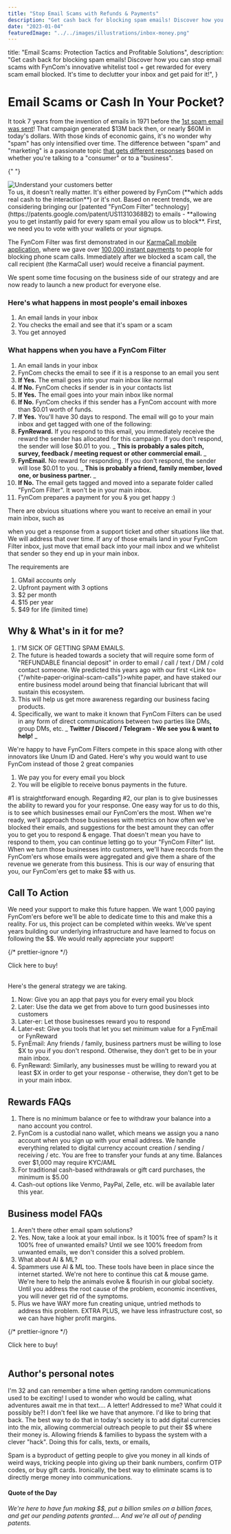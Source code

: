 ```yaml
---
title: "Stop Email Scams with Refunds & Payments"
description: "Get cash back for blocking spam emails! Discover how you can turn the tide on email spam with FynCom's innovative filter technology and tap into instant rewards for every scam email blocked. It's time to declutter your inbox and get paid for it!"
date: "2023-01-04"
featuredImage: "../../images/illustrations/inbox-money.png"
---
```



  title: "Email Scams: Protection Tactics and Profitable Solutions",
  description:
    "Get cash back for blocking spam emails! Discover how you can stop email scams with FynCom's innovative whitelist tool + get rewarded for every scam email blocked. It's time to declutter your inbox and get paid for it!",
}

<Wrapper seo={meta}>

# Email Scams or Cash In Your Pocket?

It took 7 years from the invention of emails in 1971 before the [1st spam email was sent](https://www.weforum.org/agenda/2018/05/its-40-years-since-the-first-spam-email-was-sent-here-are-6-things-you-didnt/)! That campaign generated $13M back then, or nearly $60M in today's dollars. With those kinds of economic gains, it's no wonder why "spam" has only intensified over time. The difference between "spam" and "marketing" is a passionate topic [that gets different responses](https://www.computerworld.com/article/2539767/unsung-innovators--gary-thuerk--the-father-of-spam.html) based on whether you're talking to a "consumer" or to a "business".

{" "}

<div className="use-case-section">
  <div className="use-case-image">
    <img src={inboxMoney} alt="Understand your customers better" />
  </div>
  <div className="use-case-description">
    To us, it doesn't really matter. It's either powered by FynCom (**which adds
    real cash to the interaction**) or it's not. Based on recent trends, we are
    considering bringing our [patented "FynCom Filter"
    technology](https://patents.google.com/patent/US11310368B2) to emails -
    **allowing you to get instantly paid for every spam email you allow us to
    block**. First, we need you to vote with your wallets or your signups.
  </div>
</div>

The FynCom Filter was first demonstrated in our [KarmaCall mobile application](https://karmacall.com/), where we gave over [100,000 instant payments](https://www.nanolooker.com/account/nano_3rcpayu3g39njpq3mkizuepfr5rh1nwuz4xypwsmubkoiww88wubff8d719t) to people for blocking phone scam calls. Immediately after we blocked a scam call, the call recipient (the KarmaCall user) would receive a financial payment.

We spent some time focusing on the business side of our strategy and are now ready to launch a new product for everyone else.

### **Here's what happens in most people's email inboxes**

1. An email lands in your inbox
2. You checks the email and see that it's spam or a scam
3. You get annoyed

### **What happens when you have a FynCom Filter**

1. An email lands in your inbox
2. FynCom checks the email to see if it is a response to an email you sent
3. **If Yes.** The email goes into your main inbox like normal
4. **If No.** FynCom checks if sender is in your contacts list
5. **If Yes.** The email goes into your main inbox like normal
6. **If No.** FynCom checks if this sender has a FynCom account with more than $0.01 worth of funds.
7. **If Yes.** You'll have 30 days to respond. The email will go to your main inbox and get tagged with one of the following:
8. **FynReward.** If you respond to this email, you immediately receive the reward the sender has allocated for this campaign. If you don't respond, the sender will lose $0.01 to you. _ **This is probably a sales pitch, survey, feedback / meeting request or other commercial email.** _
9. **FynEmail.** No reward for responding. If you don't respond, the sender will lose $0.01 to you. _ **This is probably a friend, family member, loved one, or business partner.** _
10. **If No.** The email gets tagged and moved into a separate folder called "FynCom Filter". It won't be in your main inbox.
11. FynCom prepares a payment for you & you get happy :)

There are obvious situations where you want to receive an email in your main inbox, such as

when you get a response from a support ticket and other situations like that. We will address that over time. If any of those emails land in your FynCom Filter inbox, just move that email back into your mail inbox and we whitelist that sender so they end up in your main inbox.

The requirements are

1. GMail accounts only
2. Upfront payment with 3 options
3. $2 per month
4. $15 per year
5. $49 for life (limited time)

## **Why & What's in it for me?**

1. I'M SICK OF GETTING SPAM EMAILS.
2. The future is headed towards a society that will require some form of "REFUNDABLE financial deposit" in order to email / call / text / DM / cold contact someone. We predicted this years ago with our first <Link to={"/white-paper-original-scam-calls"}>white paper</Link>, and have staked our entire business model around being that financial lubricant that will sustain this ecosystem.
3. This will help us get more awareness regarding our business facing products.
4. Specifically, we want to make it known that FynCom Filters can be used in any form of direct communications between two parties like DMs, group DMs, etc. _ **Twitter / Discord / Telegram - We see you & want to help!** _

We're happy to have FynCom Filters compete in this space along with other innovators like Unum ID and Gated. Here's why you would want to use FynCom instead of those 2 great companies

1. We pay you for every email you block
2. You will be eligible to receive bonus payments in the future.

#1 is straightforward enough. Regarding #2, our plan is to give businesses the ability to reward you for your response. One easy way for us to do this, is to see which businesses email our FynCom'ers the most. When we're ready, we'll approach those businesses with metrics on how often we've blocked their emails, and suggestions for the best amount they can offer you to get you to respond & engage. That doesn't mean you have to respond to them, you can continue letting go to your "FynCom Filter" list. When we turn those businesses into customers, we'll have records from the FynCom'ers whose emails were aggregated and give them a share of the revenue we generate from this business. This is our way of ensuring that you, our FynCom'ers get to make $$ with us.

## **Call To Action**

We need your support to make this future happen. We want 1,000 paying FynCom'ers before we'll be able to dedicate time to this and make this a reality. For us, this project can be completed within weeks. We've spent years building our underlying infrastructure and have learned to focus on following the $$. We would really appreciate your support!

{/* prettier-ignore */}
<div className="button-container"><Link className="learn-more-btn cash centered" to="/fyncom-filters-email-edition">Click here to buy!</Link></div>
<br/>

Here's the general strategy we are taking.

1. Now: Give you an app that pays you for every email you block
2. Later: Use the data we get from above to turn good businesses into customers
3. Later-er: Let those businesses reward you to respond
4. Later-est: Give you tools that let you set minimum value for a FynEmail or FynReward
5. FynEmail: Any friends / family, business partners must be willing to lose $X to you if you don't respond. Otherwise, they don't get to be in your main inbox.
6. FynReward: Similarly, any businesses must be willing to reward you at least $X in order to get your response - otherwise, they don't get to be in your main inbox.

## **Rewards FAQs**

1. There is no minimum balance or fee to withdraw your balance into a nano account you control.
2. FynCom is a custodial nano wallet, which means we assign you a nano account when you sign up with your email address. We handle everything related to digital currency account creation / sending / receiving / etc. You are free to transfer your funds at any time. Balances over $1,000 may require KYC/AML
3. For traditional cash-based withdrawals or gift card purchases, the minimum is $5.00
4. Cash-out options like Venmo, PayPal, Zelle, etc. will be available later this year.

## **Business model FAQs**

1. Aren't there other email spam solutions?
2. Yes. Now, take a look at your email inbox. Is it 100% free of spam? Is it 100% free of unwanted emails? Until we see 100% freedom from unwanted emails, we don't consider this a solved problem.
3. What about AI & ML?
4. Spammers use AI & ML too. These tools have been in place since the internet started. We're not here to continue this cat & mouse game. We're here to help the animals evolve & flourish in our global society. Until you address the root cause of the problem, economic incentives, you will never get rid of the symptoms.
5. Plus we have WAY more fun creating unique, untried methods to address this problem. EXTRA PLUS, we have less infrastructure cost, so we can have higher profit margins.

{/* prettier-ignore */}
<div className="button-container"><Link className="learn-more-btn cash centered" to="/fyncom-filters-email-edition">Click here to buy!</Link></div>
<br/>

## **Author's personal notes**

I'm 32 and can remember a time when getting random communications used to be exciting! I used to wonder who would be calling, what adventures await me in that text…. A letter! Addressed to me? What could it possibly be?! I don't feel like we have that anymore. I'd like to bring that back. The best way to do that in today's society is to add digital currencies into the mix, allowing commercial outreach people to put their $$ where their money is. Allowing friends & families to bypass the system with a clever "hack". Doing this for calls, texts, or emails,

Spam is a byproduct of getting people to give you money in all kinds of weird ways, tricking people into giving up their bank numbers, confirm OTP codes, or buy gift cards. Ironically, the best way to eliminate scams is to directly merge money into communications.

#### **Quote of the Day**

_We're here to have fun making $$, put a billion smiles on a billion faces, and get our pending patents granted…. And we're all out of pending patents._

</Wrapper>
